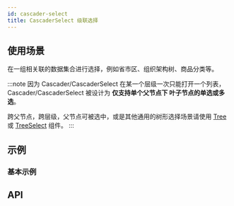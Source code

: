 ```yaml
---
id: cascader-select
title: CascaderSelect 级联选择
---
```



## 使用场景

在一组相关联的数据集合进行选择，例如省市区、组织架构树、商品分类等。

:::note
因为 Cascader/CascaderSelect 在某一个层级一次只能打开一个列表，Cascader/CascaderSelect 被设计为 **仅支持单个父节点下 叶子节点的单选或多选**。

跨父节点，跨层级，父节点可被选中，或是其他通用的树形选择场景请使用 [Tree](tree) 或 [TreeSelect](tree-select) 组件。
:::

## 示例

### 基本示例

<Story fn={stories.Basic} />

## API

<PropsTable component={CascaderSelect} />
